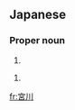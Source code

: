 ==Japanese==
{{ja-kanjitab|宮|川}}

===Proper noun===
{{ja-pos|proper|みやかわ}}

# {{surname|lang=ja|sort=みやかわ}}

{{ja-pos|proper|みやがわ}}

# {{surname|lang=ja|sort=みやがわ}}

[[fr:宮川]]